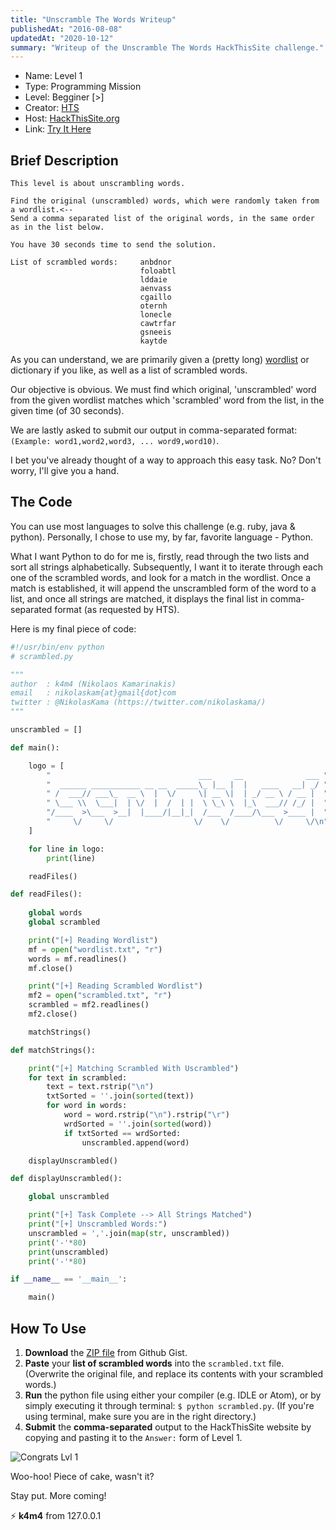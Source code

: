 ```yaml
---
title: "Unscramble The Words Writeup"
publishedAt: "2016-08-08"
updatedAt: "2020-10-12"
summary: "Writeup of the Unscramble The Words HackThisSite challenge."
---
```


- Name: Level 1
- Type: Programming Mission
- Level: Begginer [>]
- Creator: [HTS](https://www.hackthissite.org)
- Host: [HackThisSite.org](https://hackthissite.org)
- Link: [Try It Here](https://www.hackthissite.org/missions/prog/1)

## Brief Description

```
This level is about unscrambling words.

Find the original (unscrambled) words, which were randomly taken from a wordlist.<--
Send a comma separated list of the original words, in the same order as in the list below.

You have 30 seconds time to send the solution.
```

```
List of scrambled words:     anbdnor
                             foloabtl
                             lddaie
                             aenvass
                             cgaillo
                             oternh
                             lonecle
                             cawtrfar
                             gsneeis
                             kaytde
```

As you can understand, we are primarily given a (pretty long) [wordlist](https://www.hackthissite.org/missions/prog/1/wordlist.zip) or dictionary if you like, as well as a list of scrambled words.

Our objective is obvious. We must find which original, 'unscrambled' word from the given wordlist matches which 'scrambled' word from the list, in the given time (of 30 seconds).

We are lastly asked to submit our output in comma-separated format: `(Example: word1,word2,word3, ... word9,word10)`. 

I bet you've already thought of a way to approach this easy task. No? Don't worry, I'll give you a hand.

## The Code

You can use most languages to solve this challenge (e.g. ruby, java & python). Personally, I chose to use my, by far, favorite language - Python.

What I want Python to do for me is, firstly, read through the two lists and sort all strings alphabetically. Subsequently, I want it to iterate through each one of the scrambled words, and look for a match in the wordlist. Once a match is established, it will append the unscrambled form of the word to a list, and once all strings are matched, it displays the final list in comma-separated format (as requested by HTS).

Here is my final piece of code:

```py
#!/usr/bin/env python
# scrambled.py

"""
author  : k4m4 (Nikolaos Kamarinakis)
email   : nikolaskam{at}gmail{dot}com
twitter : @NikolasKama (https://twitter.com/nikolaskama/)
"""

unscrambled = []

def main():

    logo = [
        "                                 ___     __              ___ ",
        "  ______ ___________ __ __  _____\_ |__ |  |   ____   __| _/ ",
        " /  ___// ___\_  __ \  |  \/     \| __ \|  | _/ __ \ / __ |  ",
        " \___ \\  \___|  | \/  |  /  | |  \ \_\ \  |_\  ___// /_/ |  ",
        "/____  >\___  >__|  |____/|__|_|  /___  /____/\___  >____ |  ",
        "     \/     \/                  \/    \/          \/     \/\n"
    ]

    for line in logo:
        print(line)

    readFiles()

def readFiles():
    
    global words
    global scrambled

    print("[+] Reading Wordlist")
    mf = open("wordlist.txt", "r")
    words = mf.readlines()
    mf.close()

    print("[+] Reading Scrambled Wordlist")
    mf2 = open("scrambled.txt", "r")
    scrambled = mf2.readlines()
    mf2.close()

    matchStrings()

def matchStrings():

    print("[+] Matching Scrambled With Uscrambled")
    for text in scrambled:
        text = text.rstrip("\n")
        txtSorted = ''.join(sorted(text))
        for word in words:
            word = word.rstrip("\n").rstrip("\r")
            wrdSorted = ''.join(sorted(word))
            if txtSorted == wrdSorted:
                unscrambled.append(word)

    displayUnscrambled()

def displayUnscrambled():

    global unscrambled

    print("[+] Task Complete --> All Strings Matched")
    print("[+] Unscrambled Words:")
    unscrambled = ','.join(map(str, unscrambled))
    print('-'*80)
    print(unscrambled)
    print('-'*80)

if __name__ == '__main__':

    main()
```

## How To Use

1. **Download** the [ZIP file](https://gist.github.com/nikolaskama/0b9c554c3a04205ea9f84abbafe1cb48/archive/fead0747013a9d0421acb1c0625f690ec36ec672.zip) from Github Gist.
2. **Paste** your **list of scrambled words** into the `scrambled.txt` file. (Overwrite the original file, and replace its contents with your scrambled words.)
3. **Run** the python file using either your compiler (e.g. IDLE or Atom), or by simply executing it through terminal: `$ python scrambled.py`. (If you're using terminal, make sure you are in the right directory.)
4. **Submit** the **comma-separated** output to the HackThisSite website by copying and pasting it to the `Answer:` form of Level 1.

![Congrats Lvl 1](/static/images/unscramble-the-words-writeup/congrats_lvl_1.png)

Woo-hoo! Piece of cake, wasn't it?

Stay put. More coming!

&#9889; **k4m4** from 127.0.0.1
